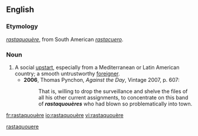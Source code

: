 ==English==

===Etymology===
{{bor|en|fr|rastaquouère}} ''[[#French|rastaquouère]]'', from South American {{etyl|es|en}} ''[[rastacuero]]''.

===Noun===
{{en-noun}}

# A social [[upstart]], especially from a Mediterranean or Latin American country; a smooth untrustworthy [[foreigner]].
#* '''2006''', Thomas Pynchon, ''Against the Day'', Vintage 2007, p. 607:
#*: That is, willing to drop the surveillance and shelve the files of all his other current assignments, to concentrate on this band of '''''rastaquouères''''' who had blown so problematically into town.

[[Category:English terms spelled with È|rastaquouere]]

[[fr:rastaquouère]]
[[io:rastaquouère]]
[[vi:rastaquouère]]